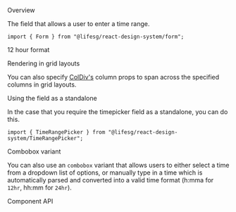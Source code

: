 
<Meta of={FormTimeRangePickerStories} />

<Title>Form.TimeRangePicker</Title>

<Secondary>Overview</Secondary>

The field that allows a user to enter a time range.

```tsx
import { Form } from "@lifesg/react-design-system/form";
```

<Canvas of={FormTimeRangePickerStories.Default} />

<Heading3>12 hour format</Heading3>

<Canvas of={FormTimeRangePickerStories.TwelveHourFormat} />

<Heading3>Rendering in grid layouts</Heading3>

You can also specify [ColDiv's](/docs/getting-started-layout-column-divs--docs)
column props to span across the specified columns in grid layouts.

<Canvas of={FormTimeRangePickerStories.RenderingInGridLayout} />

<Heading3>Using the field as a standalone</Heading3>

In the case that you require the timepicker field as a standalone, you can do this.

```tsx
import { TimeRangePicker } from "@lifesg/react-design-system/TimeRangePicker";
```

<Canvas of={FormTimeRangePickerStories.StandaloneUsage} />

<Heading3>Combobox variant</Heading3>

You can also use an `combobox` variant that allows users to either select a time from a dropdown list of options, or manually type in a time which is automatically parsed and converted into a valid time format (h:mma for `12hr`, hh:mm for `24hr`).

<Canvas of={FormTimeRangePickerStories.ComboboxVariant} />

<Secondary>Component API</Secondary>

<PropsTable />
